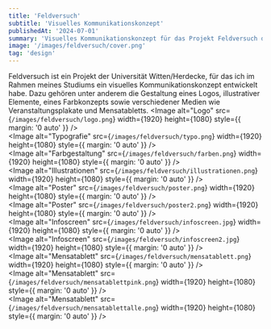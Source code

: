 ```yaml
---
title: 'Feldversuch'
subtitle: 'Visuelles Kommunikationskonzept'
publishedAt: '2024-07-01'
summary: 'Visuelles Kommunikationskonzept für das Projekt Feldversuch der Uni Witten/Herdecke'
image: '/images/feldversuch/cover.png'
tag: 'design'
---
```

Feldversuch ist ein Projekt der Universität Witten/Herdecke, für das ich im Rahmen meines Studiums ein visuelles Kommunikationskonzept entwickelt habe. Dazu gehören unter anderem die Gestaltung eines Logos, illustrativer Elemente, eines Farbkonzepts sowie verschiedener Medien wie Veranstaltungsplakate und Mensatabletts.
<Image
  alt="Logo"
  src={`/images/feldversuch/logo.png`}
  width={1920}
  height={1080}
  style={{ margin: '0 auto' }}
/>
<br />
<Image
  alt="Typografie"
  src={`/images/feldversuch/typo.png`}
  width={1920}
  height={1080}
  style={{ margin: '0 auto' }}
/>
<br />
<Image
  alt="Farbgestaltung"
  src={`/images/feldversuch/farben.png`}
  width={1920}
  height={1080}
  style={{ margin: '0 auto' }}
/>
<br />
<Image
  alt="Illustrationen"
  src={`/images/feldversuch/illustrationen.png`}
  width={1920}
  height={1080}
  style={{ margin: '0 auto' }}
/>
<br />
<Image
  alt="Poster"
  src={`/images/feldversuch/poster.png`}
  width={1920}
  height={1080}
  style={{ margin: '0 auto' }}
/>
<br />
<Image
  alt="Poster"
  src={`/images/feldversuch/poster2.png`}
  width={1920}
  height={1080}
  style={{ margin: '0 auto' }}
/>
<br />
<Image
  alt="Infoscreen"
  src={`/images/feldversuch/infoscreen.jpg`}
  width={1920}
  height={1080}
  style={{ margin: '0 auto' }}
/>
<br />
<Image
  alt="Infoscreen"
  src={`/images/feldversuch/infoscreen2.jpg`}
  width={1920}
  height={1080}
  style={{ margin: '0 auto' }}
/>
<br />
<Image
  alt="Mensatablett"
  src={`/images/feldversuch/mensatablett.png`}
  width={1920}
  height={1080}
  style={{ margin: '0 auto' }}
/>
<br />
<Image
  alt="Mensatablett"
  src={`/images/feldversuch/mensatablettpink.png`}
  width={1920}
  height={1080}
  style={{ margin: '0 auto' }}
/>
<br />
<Image
  alt="Mensatablett"
  src={`/images/feldversuch/mensatablettalle.png`}
  width={1920}
  height={1080}
  style={{ margin: '0 auto' }}
/>
<br />